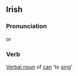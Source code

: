 ==Irish==
===Pronunciation===
{{IPA|[ˈkanə]}} or {{IPA|[ˈkanu]}}
===Verb===
[[Verbal noun]] of [[can#Irish|can]] 'to [[sing]]'